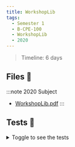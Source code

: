 ```yaml
---
title: WorkshopLib
tags:
  - Semester 1
  - B-CPE-100
  - WorkshopLib
  - 2020
---
```


> Timeline: 6 days

## Files 📂

:::note 2020 Subject
- [WorkshopLib.pdf](https://github.com/Studio-17/Epitech-Subjects/raw/main/Semestre_1/B-CPE-100/WorkshopLib/WorkshopLib.pdf)
:::

## Tests 🤖

<details>
  <summary>Toggle to see the tests</summary>
  <div>
    <table>
        <thead>
            <tr>
                <th>Summary</th>
                <th>Number of tests</th>
                <th>Details</th>
            </tr>
        </thead>
        <tbody>
        <tr>
            <td rowspan="1">workshopLib</td>
            <td rowspan="1">29</td>
            <td>❌</td>
        </tr>
        </tbody>
    </table>
    </div>
</details>
